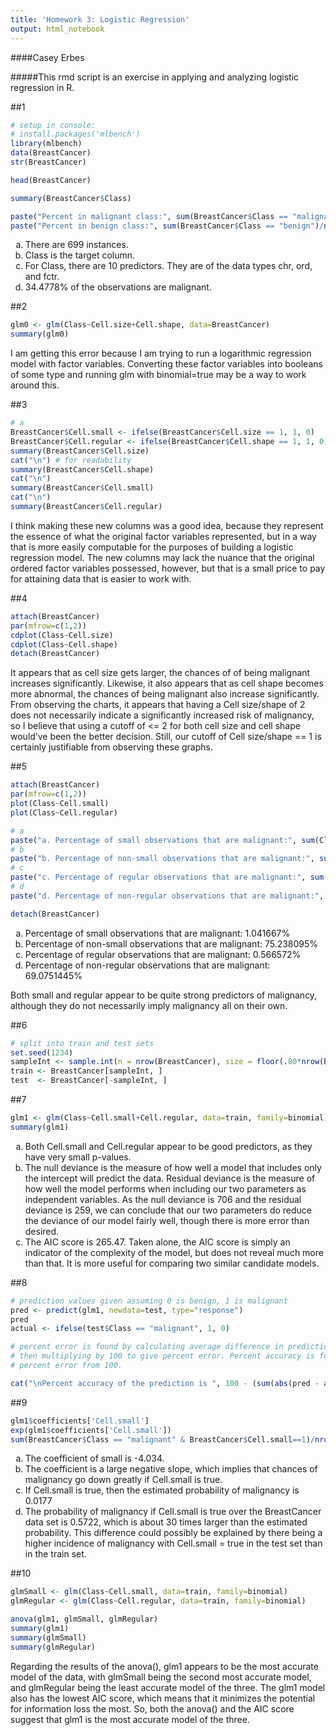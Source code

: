 ```yaml
---
title: 'Homework 3: Logistic Regression'
output: html_notebook
---
```

####Casey Erbes

#####This rmd script is an exercise in applying and analyzing logistic regression in R.

##1

```r
# setup in console:
# install.packages('mlbench')
library(mlbench)
data(BreastCancer)
str(BreastCancer)
```

```r
head(BreastCancer)
```

```r
summary(BreastCancer$Class)
```

```r
paste("Percent in malignant class:", sum(BreastCancer$Class == "malignant")/nrow(BreastCancer) * 100, "%")
paste("Percent in benign class:", sum(BreastCancer$Class == "benign")/nrow(BreastCancer) * 100, "%")
```

a. There are 699 instances.
b. Class is the target column.
c. For Class, there are 10 predictors. They are of the data types chr, ord, and fctr.
d. 34.4778% of the observations are malignant.

##2

```r
glm0 <- glm(Class~Cell.size+Cell.shape, data=BreastCancer)
summary(glm0)
```

I am getting this error because I am trying to run a logarithmic regression model with factor variables. Converting these factor variables into booleans of some type and running glm with binomial=true may be a way to work around this.

##3

```r
# a
BreastCancer$Cell.small <- ifelse(BreastCancer$Cell.size == 1, 1, 0)
BreastCancer$Cell.regular <- ifelse(BreastCancer$Cell.shape == 1, 1, 0)
summary(BreastCancer$Cell.size)
cat("\n") # for readability
summary(BreastCancer$Cell.shape)
cat("\n")
summary(BreastCancer$Cell.small)
cat("\n")
summary(BreastCancer$Cell.regular)
```

I think making these new columns was a good idea, because they represent the essence of what the original factor variables represented, but in a way that is more easily computable for the purposes of building a logistic regression model. The new columns may lack the nuance that the original ordered factor variables possessed, however, but that is a small price to pay for attaining data that is easier to work with.

##4

```r
attach(BreastCancer)
par(mfrow=c(1,2))
cdplot(Class~Cell.size)
cdplot(Class~Cell.shape)
detach(BreastCancer)
```

It appears that as cell size gets larger, the chances of of being malignant increases significantly. Likewise, it also appears that as cell shape becomes more abnormal, the chances of being malignant also increase significantly. From observing the charts, it appears that having a Cell size/shape of 2 does not necessarily indicate a significantly increased risk of malignancy, so I believe that using a cutoff of <= 2 for both cell size and cell shape would've been the better decision. Still, our cutoff of Cell size/shape == 1 is certainly justifiable from observing these graphs.

##5

```r
attach(BreastCancer)
par(mfrow=c(1,2))
plot(Class~Cell.small)
plot(Class~Cell.regular)

# a
paste("a. Percentage of small observations that are malignant:", sum(Class == "malignant" & Cell.small==1)/sum(Cell.small==1) * 100, "%")
# b
paste("b. Percentage of non-small observations that are malignant:", sum(Class == "malignant" & Cell.small==0)/sum(Cell.small==0) * 100, "%")
# c
paste("c. Percentage of regular observations that are malignant:", sum(Class == "malignant" & Cell.regular==1)/sum(Cell.regular==1) * 100, "%")
# d
paste("d. Percentage of non-regular observations that are malignant:", sum(Class == "malignant" & Cell.regular==0)/sum(Cell.regular==0) * 100, "%")

detach(BreastCancer)
```

a. Percentage of small observations that are malignant: 1.041667%
b. Percentage of non-small observations that are malignant: 75.238095%
c. Percentage of regular observations that are malignant: 0.566572%
d. Percentage of non-regular observations that are malignant: 69.0751445%

Both small and regular appear to be quite strong predictors of malignancy, although they do not necessarily imply malignancy all on their own.

##6

```r
# split into train and test sets
set.seed(1234)
sampleInt <- sample.int(n = nrow(BreastCancer), size = floor(.80*nrow(BreastCancer)))
train <- BreastCancer[sampleInt, ]
test  <- BreastCancer[-sampleInt, ]
```

##7

```r
glm1 <- glm(Class~Cell.small+Cell.regular, data=train, family=binomial)
summary(glm1)
```

a. Both Cell.small and Cell.regular appear to be good predictors, as they have very small p-values.
b. The null deviance is the measure of how well a model that includes only the intercept will predict the data. Residual deviance is the measure of how well the model performs when including our two parameters as independent variables. As the null deviance is 706 and the residual deviance is 259, we can conclude that our two parameters do reduce the deviance of our model fairly well, though there is more error than desired.
c. The AIC score is 265.47. Taken alone, the AIC score is simply an indicator of the complexity of the model, but does not reveal much more than that. It is more useful for comparing two similar candidate models.

##8

```r
# prediction values given assuming 0 is benign, 1 is malignant
pred <- predict(glm1, newdata=test, type="response")
pred
actual <- ifelse(test$Class == "malignant", 1, 0)

# percent error is found by calculating average difference in prediction from actual values,
# then multiplying by 100 to give percent error. Percent accuracy is found by subtracting
# percent error from 100.

cat("\nPercent accuracy of the prediction is ", 100 - (sum(abs(pred - actual))/nrow(test))*100, "%")
```

##9

```r
glm1$coefficients['Cell.small']
exp(glm1$coefficients['Cell.small'])
sum(BreastCancer$Class == "malignant" & BreastCancer$Cell.small==1)/nrow(BreastCancer) * 100
```

a. The coefficient of small is -4.034.
b. The coefficient is a large negative slope, which implies that chances of malignancy go down greatly if Cell.small is true.
c. If Cell.small is true, then the estimated probability of malignancy is 0.0177
d. The probability of malignancy if Cell.small is true over the BreastCancer data set is 0.5722, which is about 30 times larger than the estimated probability. This difference could possibly be explained by there being a higher incidence of malignancy with Cell.small = true in the test set than in the train set.

##10

```r
glmSmall <- glm(Class~Cell.small, data=train, family=binomial)
glmRegular <- glm(Class~Cell.regular, data=train, family=binomial)

anova(glm1, glmSmall, glmRegular)
summary(glm1)
summary(glmSmall)
summary(glmRegular)
```

Regarding the results of the anova(), glm1 appears to be the most accurate model of the data, with glmSmall being the second most accurate model, and glmRegular being the least accurate model of the three. The glm1 model also has the lowest AIC score, which means that it minimizes the potential for information loss the most. So, both the anova() and the AIC score suggest that glm1 is the most accurate model of the three.